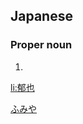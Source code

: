 ==Japanese==
{{ja-kanjitab|郁|也}}

===Proper noun===
{{ja-pos|proper|ふみや}}

# {{given name|male|lang=ja}}

[[Category:Japanese male given names|ふみや]]

[[li:郁也]]